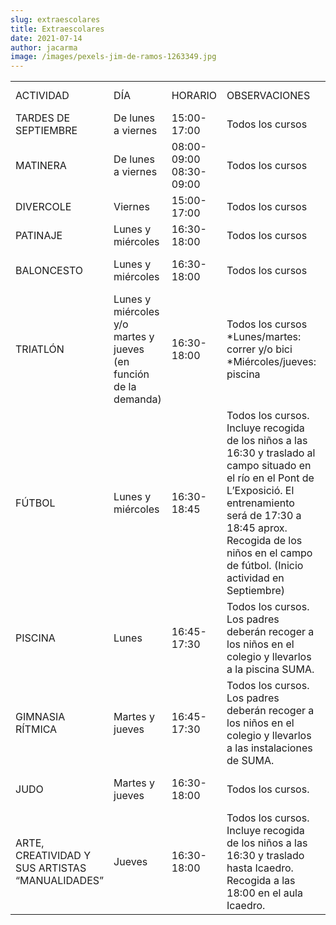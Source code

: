 ```yaml
---
slug: extraescolares
title: Extraescolares
date: 2021-07-14
author: jacarma
image: /images/pexels-jim-de-ramos-1263349.jpg
---
```



|                                                 |                                                                  |                          |                                                                                                                                                                                                                                                          |                                                                                                                                                                                                                                                              |                                                                                                                                                       |
| ----------------------------------------------- | ---------------------------------------------------------------- | ------------------------ | -------------------------------------------------------------------------------------------------------------------------------------------------------------------------------------------------------------------------------------------------------- | ------------------------------------------------------------------------------------------------------------------------------------------------------------------------------------------------------------------------------------------------------------ | ----------------------------------------------------------------------------------------------------------------------------------------------------- |
| ACTIVIDAD                                       | DÍA                                                              | HORARIO                  | OBSERVACIONES                                                                                                                                                                                                                                            | INSCRIPCIÓN                                                                                                                                                                                                                                                  | PRECIO para socios AMPA                                                                                                                               |
| TARDES DE SEPTIEMBRE                            | De lunes a viernes                                               | 15:00-17:00              | Todos los cursos                                                                                                                                                                                                                                         | [www.docendo.es/alta/](http://www.docendo.es/alta/)                                                                                                                                                                                                          | 59 euros/septiembre                                                                                                                                   |
| MATINERA                                        | De lunes a viernes                                               | 08:00-09:00  08:30-09:00 | Todos los cursos                                                                                                                                                                                                                                         | [www.docendo.es/alta/](http://www.docendo.es/alta/)                                                                                                                                                                                                          | 40 euros/mes  20 euros/mes                                                                                                                            |
| DIVERCOLE                                       | Viernes                                                          | 15:00-17:00              | Todos los cursos                                                                                                                                                                                                                                         | [www.docendo.es/alta/](http://www.docendo.es/alta/)                                                                                                                                                                                                          | 20 euros/mes                                                                                                                                          |
| PATINAJE                                        | Lunes y miércoles                                                | 16:30-18:00              | Todos los cursos                                                                                                                                                                                                                                         | [www.docendo.es/alta/](http://www.docendo.es/alta/)                                                                                                                                                                                                          | 36 euros/mes                                                                                                                                          |
| BALONCESTO                                      | Lunes y miércoles                                                | 16:30-18:00              | Todos los cursos                                                                                                                                                                                                                                         | [www.lenaesport.com](http://www.lenaesport.com)                                                                                                                                                                                                              | 2 días: 33 euros/mes 1 día: 27 euros/mes                                                                                                              |
| TRIATLÓN                                        | Lunes y miércoles y/o martes y jueves (en función de la demanda) | 16:30-18:00              | Todos los cursos \*Lunes/martes: correr y/o bici \*Miércoles/jueves: piscina                                                                                                                                                                             | Federación de Triatlón de la Comunitat Valenciana (se indicará la forma de inscripción cuando se abra el plazo)                                                                                                                                              | 160 €/año                                                                                                                                             |
| FÚTBOL                                          | Lunes y miércoles                                                | 16:30-18:45              | Todos los cursos. Incluye recogida de los niños a las 16:30 y traslado al campo situado en el río en el Pont de L’Exposició. El entrenamiento será de 17:30 a 18:45 aprox. Recogida de los niños en el campo de fútbol. (Inicio actividad en Septiembre) | https://www.simbiozefootball.com/NEW/inscription.php IMPORTANTE: En el apartado Club de procedencia en el cuestionario, indicar Marques del Turia. Una vez hecho el registro, enviar un email a administracion@primermarques.com con los datos del alumno/a. | Opción 1: No federados, sin competición 250€/año Opción 2: Federados 6-7 años: 350€/año 8-9 años: 450€/año 10-11 años: 500€/año Socios ampa: 10% dto. |
| PISCINA                                         | Lunes                                                            | 16:45-17:30              | Todos los cursos. Los padres deberán recoger a los niños en el colegio y llevarlos a la piscina SUMA.                                                                                                                                                    | SUMA* (pre-inscripción directamente en recepción/administración de la piscina)                                                                                                                                                                               | 52.30 euros/trimestre Además 5 euros de pulsera (si no la tienen ya)                                                                                  |
| GIMNASIA RÍTMICA                                | Martes y jueves                                                  | 16:45-17:30              | Todos los cursos. Los padres deberán recoger a los niños en el colegio y llevarlos a las instalaciones de SUMA.                                                                                                                                          | SUMA* (pre-inscripción directamente en recepción/administración de la piscina a partir de septiembre)                                                                                                                                                        | 81,45 euros/trimestre Además 5 euros de pulsera (si no la tienen ya)                                                                                  |
| JUDO                                            | Martes y jueves                                                  | 16:30-18:00              | Todos los cursos.                                                                                                                                                                                                                                        | Club Esportiu Valencia (se indicará la forma de inscripción cuando se abra el plazo)                                                                                                                                                                         | 2 días: 40 euros/mes 1 día: 30 euros/mes                                                                                                              |
| ARTE, CREATIVIDAD Y SUS ARTISTAS “MANUALIDADES” | Jueves                                                           | 16:30-18:00              | Todos los cursos. Incluye recogida de los niños a las 16:30 y traslado hasta Icaedro. Recogida a las 18:00 en el aula Icaedro.                                                                                                                           | [www.icaedro.com Para cualquier duda, mail:](mailto:monica@icaedro.com) [monica@icaedro.com](mailto:monica@icaedro.com) movil: 630318692                                                                                                                     | 30 euros/mes (+38€ en concepto de material y seguro del alumno que se cobrará al inicio de la extraescolar)                                           |